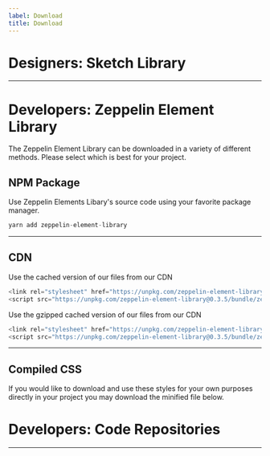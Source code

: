 ```yaml
---
label: Download
title: Download
---
```



# Designers: Sketch Library

<DownloadFile
  title="Zeppelin Sketch Library"
  variant="sketch"
  href="https://cdn-zel.zepdev.net/zel/0.4.3/css/assets/dist/zds-library.sketch"
  download=""
  ariaLabel="download"
/>

---

# Developers: Zeppelin Element Library

The Zeppelin Element Library can be downloaded in a variety of different methods. Please select which is best for your project.

## NPM Package

Use Zeppelin Elements Libary's source code using your favorite package manager.

```js
yarn add zeppelin-element-library
```

---

## CDN

Use the cached version of our files from our CDN

```js
<link rel="stylesheet" href="https://unpkg.com/zeppelin-element-library@0.3.5/bundle/zeppelin-element-library.css" >
<script src="https://unpkg.com/zeppelin-element-library@0.3.5/bundle/zeppelin-element-library.min.js" ></script>

```

Use the gzipped cached version of our files from our CDN

```js
<link rel="stylesheet" href="https://unpkg.com/zeppelin-element-library@0.3.5/bundle/zeppelin-element-library.css.gz" >
<script src="https://unpkg.com/zeppelin-element-library@0.3.5/bundle/zeppelin-element-library.min.js.gz" ></script>

```

---

## Compiled CSS

If you would like to download and use these styles for your own purposes directly in your project you may download the minified file below.

<DownloadFile
  title="Zeppelin Element Library CSS"
  href="https://unpkg.com/zeppelin-element-library@0.3.5/bundle/zeppelin-element-library.css"
  download="zeppelin-element-library.css"
  ariaLabel="download sketch file"
/>

# Developers: Code Repositories

<DownloadContainer>
  <DownloadFile
    title="Github: Zeppelin Element Library"
    href="https://github.com/zepdev/zeppelin-element-library"
    download=""
    variant="github"
    ariaLabel="github"
  />
  <DownloadFile
    title="Github: Zeppelin Design System (this website)"
    href="https://github.com/zepdev/design-system-website"
    download=""
    variant="github"
    ariaLabel="github"
  />
</DownloadContainer>

<DownloadContainer>
  <DownloadFile
    title="Github: Fork of CRA, react-scripts for ZEL"
    href="https://github.com/zepdev/create-react-app"
    download=""
    variant="github"
    ariaLabel="github"
  />
</DownloadContainer>

---

<DownloadContainer>
  <DownloadFile
    title="NPM: zeppelin-element-library"
    href="https://www.npmjs.com/package/zeppelin-element-library"
    download=""
    variant="npm"
    ariaLabel="npm"
  />
  <DownloadFile
    title="NPM: zepdev-react-scripts"
    href="https://www.npmjs.com/package/zepdev-react-scripts"
    download=""
    variant="npm"
    ariaLabel="npm"
  />
</DownloadContainer>
